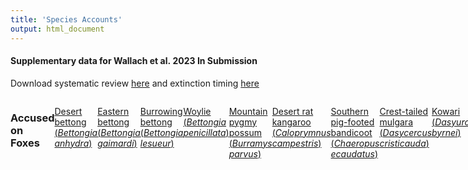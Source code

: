 ```yaml
---
title: 'Species Accounts'
output: html_document
---
```


#### Supplementary data for Wallach et al. 2023 In Submission
Download systematic review [here](assets/data/Table S1.xlsx) and extinction timing [here](assets/data/Table S2 years since arrival.csv)

::::{style="display: flex;"}
:::{}
### Accused on Foxes
[Desert bettong (_Bettongia anhydra_)](pages/Fox_Bettongia_anhydra.html)
 
[Eastern bettong (_Bettongia gaimardi_)](pages/Fox_Bettongia_gaimardi.html)
 
[Burrowing bettong (_Bettongia lesueur_)](pages/Fox_Bettongia_lesueur.html)
 
[Woylie (_Bettongia penicillata_)](pages/Fox_Bettongia_penicillata.html)
 
[Mountain pygmy possum (_Burramys parvus_)](pages/Fox_Burramys_parvus.html)
 
[Desert rat kangaroo (_Caloprymnus campestris_)](pages/Fox_Caloprymnus_campestris.html)
 
[Southern pig-footed bandicoot (_Chaeropus ecaudatus_)](pages/Fox_Chaeropus_ecaudatus.html)
 
[Crest-tailed mulgara (_Dasycercus cristicauda_)](pages/Fox_Dasycercus_cristicauda.html)
 
[Kowari (_Dasyuroides byrnei_)](pages/Fox_Dasyuroides_byrnei.html)
 
[Western quoll (_Dasyurus geoffroii_)](pages/Fox_Dasyurus_geoffroii.html)
 
[Northern quoll (_Dasyurus hallucatus_)](pages/Fox_Dasyurus_hallucatus.html)
 
[Tiger quoll (_Dasyurus maculatus_)](pages/Fox_Dasyurus_maculatus.html)
 
[Eastern quoll (_Dasyurus viverrinus_)](pages/Fox_Dasyurus_viverrinus.html)
 
[Golden bandicoot (_Isoodon auratus_)](pages/Fox_Isoodon_auratus.html)
 
[Lake Mackay hare-wallaby (_Lagorchestes asomatus_)](pages/Fox_Lagorchestes_asomatus.html)
 
[Rufous hare-wallaby (_Lagorchestes hirsutus_)](pages/Fox_Lagorchestes_hirsutus.html)
 
[Banded hare-wallaby (_Lagostrophus fasciatus_)](pages/Fox_Lagostrophus_fasciatus.html)
 
[Lesser stick-nest rat (_Leporillus apicalis_)](pages/Fox_Leporillus_apicalis.html)
 
[Greater stick-nest rat (_Leporillus conditor_)](pages/Fox_Leporillus_conditor.html)
 
[Parma wallaby (_Macropus parma_)](pages/Fox_Macropus_parma.html)
 
[Bilby (_Macrotis lagotis_)](pages/Fox_Macrotis_lagotis.html)
 
[Lesser bilby (_Macrotis leucura_)](pages/Fox_Macrotis_leucura.html)
 
[Broad-toothed mouse (_Mastacomys fuscus_)](pages/Fox_Mastacomys_fuscus.html)
 
[Numbat (_Myrmecobius fasciatus_)](pages/Fox_Myrmecobius_fasciatus.html)
 
[Toolache wallaby (_Notamacropus greyi_)](pages/Fox_Notamacropus_greyi.html)
 
[Short-tailed hopping mouse (_Notomys amplus_)](pages/Fox_Notomys_amplus.html)
 
[Fawn hopping mouse (_Notomys cervinus_)](pages/Fox_Notomys_cervinus.html)
 
[Dusky hopping mouse (_Notomys fuscus_)](pages/Fox_Notomys_fuscus.html)
 
[Bridled nail-tail wallaby (_Onychogalea fraenata_)](pages/Fox_Onychogalea_fraenata.html)
 
[Crescent nail-tail wallaby (_Onychogalea lunata_)](pages/Fox_Onychogalea_lunata.html)
 
[Platypus (_Ornithorhynchus anatinus_)](pages/Fox_Ornithorhynchus_anatinus.html)
 
[Dibbler (_Parantechinus apicalis_)](pages/Fox_Parantechinus_apicalis.html)
 
[Western barred bandicoot (_Perameles bougainville_)](pages/Fox_Perameles_bougainville.html)
 
[Desert bandicoot (_Perameles eremiana_)](pages/Fox_Perameles_eremiana.html)
 
[Eastern barred bandicoot (_Perameles gunnii_)](pages/Fox_Perameles_gunnii.html)
 
[Black-footed rock-wallaby (_Petrogale lateralis_)](pages/Fox_Petrogale_lateralis.html)
 
[Brush-tailed rock-wallaby (_Petrogale penicillata_)](pages/Fox_Petrogale_penicillata.html)
 
[Yellow-footed rock-wallaby (_Petrogale xanthopus_)](pages/Fox_Petrogale_xanthopus.html)
 
[Red-tailed phascogale (_Phascogale calura_)](pages/Fox_Phascogale_calura.html)
 
[Brush-tailed phascogale (_Phascogale tapoatafa_)](pages/Fox_Phascogale_tapoatafa.html)
 
[Gilbert's potoroo (_Potorous gilbertii_)](pages/Fox_Potorous_gilbertii.html)
 
[Long-footed potoroo (_Potorous longipes_)](pages/Fox_Potorous_longipes.html)
 
[Long-nosed potoroo (_Potorous tridactylus_)](pages/Fox_Potorous_tridactylus.html)
 
[Western ringtail possum (_Pseudocheirus occidentalis_)](pages/Fox_Pseudocheirus_occidentalis.html)
 
[Plains rat (_Pseudomys australis_)](pages/Fox_Pseudomys_australis.html)
 
[Gould's mouse (_Pseudomys fieldi_)](pages/Fox_Pseudomys_fieldi.html)
 
[Smoky mouse (_Pseudomys fumeus_)](pages/Fox_Pseudomys_fumeus.html)
 
[Blue-gray mouse (_Pseudomys glaucus_)](pages/Fox_Pseudomys_glaucus.html)
 
[New Holland mouse (_Pseudomys novaehollandiae_)](pages/Fox_Pseudomys_novaehollandiae.html)
 
[Western mouse (_Pseudomys occidentalis_)](pages/Fox_Pseudomys_occidentalis.html)
 
[Hastings River mouse (_Pseudomys oralis_)](pages/Fox_Pseudomys_oralis.html)
 
[Heath mouse (_Pseudomys shortridgei_)](pages/Fox_Pseudomys_shortridgei.html)
 
[Quokka (_Setonix brachyurus_)](pages/Fox_Setonix_brachyurus.html)
 
[Julia Creek dunnart (_Sminthopsis douglasi_)](pages/Fox_Sminthopsis_douglasi.html)
 
[Sandhill dunnart (_Sminthopsis psammophila_)](pages/Fox_Sminthopsis_psammophila.html)
 
[Water mouse (_Xeromys myoides_)](pages/Fox_Xeromys_myoides.html)
 
[Central rock rat (_Zyzomys pedunculatus_)](pages/Fox_Zyzomys_pedunculatus.html)
 
:::
:::{}
        
        
:::
:::{}
### Accused on Cats
[Fawn antechinus (_Antechinus bellus_)](pages/Cat_Antechinus_bellus.html)
 
[Desert bettong (_Bettongia anhydra_)](pages/Cat_Bettongia_anhydra.html)
 
[Eastern bettong (_Bettongia gaimardi_)](pages/Cat_Bettongia_gaimardi.html)
 
[Burrowing bettong (_Bettongia lesueur_)](pages/Cat_Bettongia_lesueur.html)
 
[Woylie (_Bettongia penicillata_)](pages/Cat_Bettongia_penicillata.html)
 
[Northern bettong (_Bettongia tropica_)](pages/Cat_Bettongia_tropica.html)
 
[Mountain pygmy possum (_Burramys parvus_)](pages/Cat_Burramys_parvus.html)
 
[Desert rat kangaroo (_Caloprymnus campestris_)](pages/Cat_Caloprymnus_campestris.html)
 
[Southern pig-footed bandicoot (_Chaeropus ecaudatus_)](pages/Cat_Chaeropus_ecaudatus.html)
 
[White-footed rabbit rat (_Conilurus albipes_)](pages/Cat_Conilurus_albipes.html)
 
[Capricorn rabbit rat (_Conilurus capricornensis_)](pages/Cat_Conilurus_capricornensis.html)
 
[Brush-tailed rabbit rat (_Conilurus penicillatus_)](pages/Cat_Conilurus_penicillatus.html)
 
[Crest-tailed mulgara (_Dasycercus cristicauda_)](pages/Cat_Dasycercus_cristicauda.html)
 
[Western quoll (_Dasyurus geoffroii_)](pages/Cat_Dasyurus_geoffroii.html)
 
[Northern quoll (_Dasyurus hallucatus_)](pages/Cat_Dasyurus_hallucatus.html)
 
[Tiger quoll (_Dasyurus maculatus_)](pages/Cat_Dasyurus_maculatus.html)
 
[Eastern quoll (_Dasyurus viverrinus_)](pages/Cat_Dasyurus_viverrinus.html)
 
[Eastern false pipistrelle (_Falsistrellus tasmaniensis_)](pages/Cat_Falsistrellus_tasmaniensis.html)
 
[Arnhem leaf-nosed bat (_Hipposideros inornatus_)](pages/Cat_Hipposideros_inornatus.html)
 
[Golden bandicoot (_Isoodon auratus_)](pages/Cat_Isoodon_auratus.html)
 
[Lake Mackay hare-wallaby (_Lagorchestes asomatus_)](pages/Cat_Lagorchestes_asomatus.html)
 
[Rufous hare-wallaby (_Lagorchestes hirsutus_)](pages/Cat_Lagorchestes_hirsutus.html)
 
[Banded hare-wallaby (_Lagostrophus fasciatus_)](pages/Cat_Lagostrophus_fasciatus.html)
 
[Lesser stick-nest rat (_Leporillus apicalis_)](pages/Cat_Leporillus_apicalis.html)
 
[Greater stick-nest rat (_Leporillus conditor_)](pages/Cat_Leporillus_conditor.html)
 
[Parma wallaby (_Macropus parma_)](pages/Cat_Macropus_parma.html)
 
[Bilby (_Macrotis lagotis_)](pages/Cat_Macrotis_lagotis.html)
 
[Lesser bilby (_Macrotis leucura_)](pages/Cat_Macrotis_leucura.html)
 
[Broad-toothed mouse (_Mastacomys fuscus_)](pages/Cat_Mastacomys_fuscus.html)
 
[Black-footed tree-rat (_Mesembriomys gouldii_)](pages/Cat_Mesembriomys_gouldii.html)
 
[Golden-backed tree-rat (_Mesembriomys macrurus_)](pages/Cat_Mesembriomys_macrurus.html)
 
[Numbat (_Myrmecobius fasciatus_)](pages/Cat_Myrmecobius_fasciatus.html)
 
[Short-tailed hopping mouse (_Notomys amplus_)](pages/Cat_Notomys_amplus.html)
 
[Northern hopping mouse (_Notomys aquilo_)](pages/Cat_Notomys_aquilo.html)
 
[Fawn hopping mouse (_Notomys cervinus_)](pages/Cat_Notomys_cervinus.html)
 
[Dusky hopping mouse (_Notomys fuscus_)](pages/Cat_Notomys_fuscus.html)
 
[Long-tailed hopping mouse (_Notomys longicaudatus_)](pages/Cat_Notomys_longicaudatus.html)
 
[Big-eared hopping mouse (_Notomys macrotis_)](pages/Cat_Notomys_macrotis.html)
 
[Darling Downs hopping mouse (_Notomys mordax_)](pages/Cat_Notomys_mordax.html)
 
[Bridled nail-tail wallaby (_Onychogalea fraenata_)](pages/Cat_Onychogalea_fraenata.html)
 
[Crescent nail-tail wallaby (_Onychogalea lunata_)](pages/Cat_Onychogalea_lunata.html)
 
[Platypus (_Ornithorhynchus anatinus_)](pages/Cat_Ornithorhynchus_anatinus.html)
 
[Dibbler (_Parantechinus apicalis_)](pages/Cat_Parantechinus_apicalis.html)
 
[Western barred bandicoot (_Perameles bougainville_)](pages/Cat_Perameles_bougainville.html)
 
[Desert bandicoot (_Perameles eremiana_)](pages/Cat_Perameles_eremiana.html)
 
[Eastern barred bandicoot (_Perameles gunnii_)](pages/Cat_Perameles_gunnii.html)
 
[Monjon (_Petrogale burbidgei_)](pages/Cat_Petrogale_burbidgei.html)
 
[Nabarlek (_Petrogale concinna_)](pages/Cat_Petrogale_concinna.html)
 
[Black-footed rock-wallaby (_Petrogale lateralis_)](pages/Cat_Petrogale_lateralis.html)
 
[Brush-tailed rock-wallaby (_Petrogale penicillata_)](pages/Cat_Petrogale_penicillata.html)
 
[Mount Claro rock-wallaby (_Petrogale sharmani_)](pages/Cat_Petrogale_sharmani.html)
 
[Yellow-footed rock-wallaby (_Petrogale xanthopus_)](pages/Cat_Petrogale_xanthopus.html)
 
[Red-tailed phascogale (_Phascogale calura_)](pages/Cat_Phascogale_calura.html)
 
[Northern brush-tailed phascogale (_Phascogale pirata_)](pages/Cat_Phascogale_pirata.html)
 
[Brush-tailed phascogale (_Phascogale tapoatafa_)](pages/Cat_Phascogale_tapoatafa.html)
 
[Golden-tipped bat (_Phoniscus papuensis_)](pages/Cat_Phoniscus_papuensis.html)
 
[Gilbert's potoroo (_Potorous gilbertii_)](pages/Cat_Potorous_gilbertii.html)
 
[Long-footed potoroo (_Potorous longipes_)](pages/Cat_Potorous_longipes.html)
 
[Broad-faced potoroo (_Potorous platyops_)](pages/Cat_Potorous_platyops.html)
 
[Long-nosed potoroo (_Potorous tridactylus_)](pages/Cat_Potorous_tridactylus.html)
 
[Alexandria false antechinus (_Pseudantechinus mimulus_)](pages/Cat_Pseudantechinus_mimulus.html)
 
[Western ringtail possum (_Pseudocheirus occidentalis_)](pages/Cat_Pseudocheirus_occidentalis.html)
 
[Long-eared mouse (_Pseudomys auritus_)](pages/Cat_Pseudomys_auritus.html)
 
[Plains rat (_Pseudomys australis_)](pages/Cat_Pseudomys_australis.html)
 
[Gould's mouse (_Pseudomys fieldi_)](pages/Cat_Pseudomys_fieldi.html)
 
[Smoky mouse (_Pseudomys fumeus_)](pages/Cat_Pseudomys_fumeus.html)
 
[Blue-gray mouse (_Pseudomys glaucus_)](pages/Cat_Pseudomys_glaucus.html)
 
[New Holland mouse (_Pseudomys novaehollandiae_)](pages/Cat_Pseudomys_novaehollandiae.html)
 
[Western mouse (_Pseudomys occidentalis_)](pages/Cat_Pseudomys_occidentalis.html)
 
[Hastings River mouse (_Pseudomys oralis_)](pages/Cat_Pseudomys_oralis.html)
 
[Heath mouse (_Pseudomys shortridgei_)](pages/Cat_Pseudomys_shortridgei.html)
 
[Quokka (_Setonix brachyurus_)](pages/Cat_Setonix_brachyurus.html)
 
[Kakadu dunnart (_Sminthopsis bindi_)](pages/Cat_Sminthopsis_bindi.html)
 
[Carpentarian dunnart (_Sminthopsis butleri_)](pages/Cat_Sminthopsis_butleri.html)
 
[Julia Creek dunnart (_Sminthopsis douglasi_)](pages/Cat_Sminthopsis_douglasi.html)
 
[Sandhill dunnart (_Sminthopsis psammophila_)](pages/Cat_Sminthopsis_psammophila.html)
 
[Scaly-tailed possum (_Wyulda squamicaudata_)](pages/Cat_Wyulda_squamicaudata.html)
 
[Water mouse (_Xeromys myoides_)](pages/Cat_Xeromys_myoides.html)
 
[Arnhem Land rock rat (_Zyzomys maini_)](pages/Cat_Zyzomys_maini.html)
 
[Carpentarian rock rat (_Zyzomys palatalis_)](pages/Cat_Zyzomys_palatalis.html)
 
[Central rock rat (_Zyzomys pedunculatus_)](pages/Cat_Zyzomys_pedunculatus.html)
 
:::
::::
